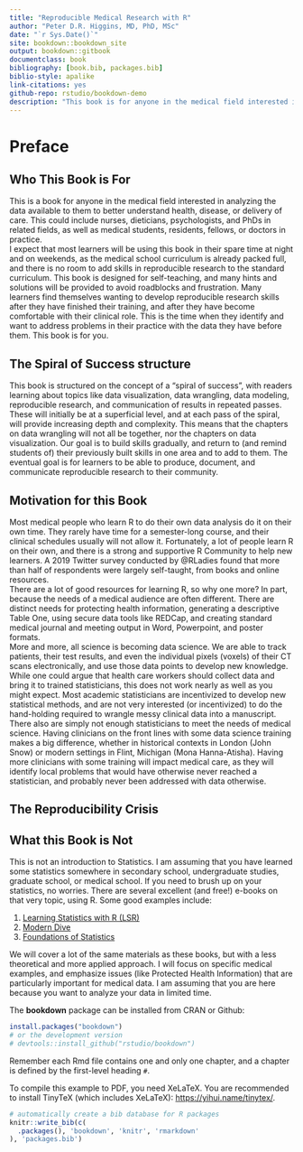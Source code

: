 ```yaml
--- 
title: "Reproducible Medical Research with R"
author: "Peter D.R. Higgins, MD, PhD, MSc"
date: "`r Sys.Date()`"
site: bookdown::bookdown_site
output: bookdown::gitbook
documentclass: book
bibliography: [book.bib, packages.bib]
biblio-style: apalike
link-citations: yes
github-repo: rstudio/bookdown-demo
description: "This book is for anyone in the medical field interested in learning R to analyze available health data."
---
```


# Preface

## Who This Book is For
This is a book for anyone in the medical field interested in analyzing the data available to them to better understand health, disease, or delivery of care. This could include nurses, dieticians, psychologists, and PhDs in related fields, as well as medical students, residents, fellows, or doctors in practice.     
I expect that most learners will be using this book in their spare time at night and on weekends, as the medical school curriculum is already packed full, and there is no room to add skills in reproducible research to the standard curriculum. This book is designed for self-teaching, and many hints and solutions will be provided to avoid roadblocks and frustration. 
Many learners find themselves wanting to develop reproducible research skills after they have finished their training, and after they have become comfortable with their clinical role. This is the time when they identify and want to address problems in their practice with the data they have before them. This book is for you.

## The Spiral of Success structure
This book is structured on the concept of a "spiral of success", with readers learning about topics like data visualization, data wrangling, data modeling, reproducible research, and communication of results in repeated passes. These will initially be at a superficial level, and at each pass of the spiral, will provide increasing depth and complexity. This means that the chapters on data wrangling will not all be together, nor the chapters on data visualization. Our goal is to build skills gradually, and return to (and remind students of) their previously built skills in one area and to add to them. The eventual goal is for learners to be able to produce, document, and communicate reproducible research to their community.

## Motivation for this Book
Most medical people who learn R to do their own data analysis do it on their own time. They rarely have time for a semester-long course, and their clinical schedules usually will not allow it. Fortunately, a lot of people learn R on their own, and there is a strong and supportive R Community to help new learners. A 2019 Twitter survey conducted by @RLadies found that more than half of respondents were largely self-taught, from books and online resources.     
There are a lot of good resources for learning R, so why one more? In part, because the needs of a medical audience are often different. There are distinct needs for protecting health information, generating a descriptive Table One, using secure data tools like REDCap, and creating standard medical journal and meeting output in Word, Powerpoint, and poster formats.     
More and more, all science is becoming data science. We are able to track patients, their test results, and even the individual pixels (voxels) of their CT scans electronically, and use those data points to develop new knowledge. While one could argue that health care workers should collect data and bring it to trained statisticians, this does not work nearly as well as you might expect. Most academic statisticians are incentivized to develop new statistical methods, and are not very interested (or incentivized) to do the hand-holding required to wrangle messy clinical data into a manuscript.      
There also are simply not enough statisticians to meet the needs of medical science. Having clinicians on the front lines with some data science training makes a big difference, whether in historical contexts in London (John Snow) or modern settings in Flint, Michigan (Mona Hanna-Atisha). Having more clinicians with some training will impact medical care, as they will identify local problems that would have otherwise never reached a statistician, and probably never been addressed with data otherwise. 

## The Reproducibility Crisis

## What this Book is Not
This is not an introduction to Statistics. I am assuming that you have learned some statistics somewhere in secondary school, undergraduate studies, graduate school, or medical school. If you need to brush up on your statistics, no worries. There are several excellent (and free!) e-books on that very topic, using R. Some good examples include:     

1. [Learning Statistics with R (LSR)](https://learningstatisticswithr-bookdown.netlify.com)
2. [Modern Dive](https://bookdown.org/fjmcgrade/ismaykim/)
3. [Foundations of Statistics](https://bookdown.org/speegled/foundations-of-statistics/)

We will cover a lot of the same materials as these books, but with a less theoretical and more applied approach. I will focus on specific medical examples, and emphasize issues (like Protected Health Information) that are particularly important for medical data. I am assuming that you are here because you want to analyze your data in limited time.

The **bookdown** package can be installed from CRAN or Github:

```r
install.packages("bookdown")
# or the development version
# devtools::install_github("rstudio/bookdown")
```

Remember each Rmd file contains one and only one chapter, and a chapter is defined by the first-level heading `#`.

To compile this example to PDF, you need XeLaTeX. You are recommended to install TinyTeX (which includes XeLaTeX): <https://yihui.name/tinytex/>.

```r
# automatically create a bib database for R packages
knitr::write_bib(c(
  .packages(), 'bookdown', 'knitr', 'rmarkdown'
), 'packages.bib')
```
